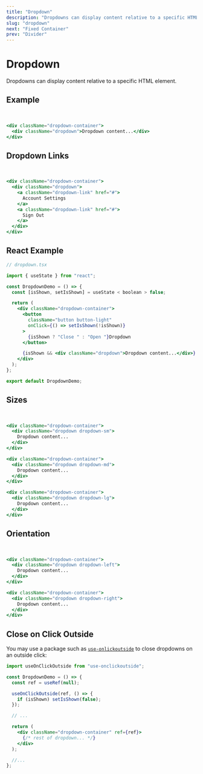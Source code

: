 ```yaml
---
title: "Dropdown"
description: "Dropdowns can display content relative to a specific HTML element."
slug: "dropdown"
next: "Fixed Container"
prev: "Divider"
---
```


# Dropdown

Dropdowns can display content relative to a specific HTML element.

## Example

<DropdownDemo />
<br />

```jsx
<div className="dropdown-container">
  <div className="dropdown">Dropdown content...</div>
</div>
```

## Dropdown Links

<DropdownLinkDemo />
<br />

```jsx
<div className="dropdown-container">
  <div className="dropdown">
    <a className="dropdown-link" href="#">
      Account Settings
    </a>
    <a className="dropdown-link" href="#">
      Sign Out
    </a>
  </div>
</div>
```

## React Example

```jsx
// dropdown.tsx

import { useState } from "react";

const DropdownDemo = () => {
  const [isShown, setIsShown] = useState < boolean > false;

  return (
    <div className="dropdown-container">
      <button
        className="button button-light"
        onClick={() => setIsShown(!isShown)}
      >
        {isShown ? "Close " : "Open "}Dropdown
      </button>

      {isShown && <div className="dropdown">Dropdown content...</div>}
    </div>
  );
};

export default DropdownDemo;
```

## Sizes

<div className="flex space-x-4">
  <DropdownPropDemo
    dropdownProp={"sm"}
    dropdownTitle="Small"
    hideTitle={true}
  />
  <DropdownPropDemo
    dropdownProp={"md"}
    dropdownTitle="Medium"
    hideTitle={true}
  />
  <DropdownPropDemo
    dropdownProp={"lg"}
    dropdownTitle="Large"
    hideTitle={true}
  />
</div>
<br />

```jsx
<div className="dropdown-container">
  <div className="dropdown dropdown-sm">
    Dropdown content...
  </div>
</div>

<div className="dropdown-container">
  <div className="dropdown dropdown-md">
    Dropdown content...
  </div>
</div>

<div className="dropdown-container">
  <div className="dropdown dropdown-lg">
    Dropdown content...
  </div>
</div>
```

## Orientation

<div className="flex space-x-4">
  <DropdownPropDemo dropdownProp={"left"} dropdownTitle="Left" />
  <DropdownPropDemo dropdownProp={"right"} dropdownTitle="Right" />
</div>
<br />

```jsx
<div className="dropdown-container">
  <div className="dropdown dropdown-left">
    Dropdown content...
  </div>
</div>

<div className="dropdown-container">
  <div className="dropdown dropdown-right">
    Dropdown content...
  </div>
</div>
```

## Close on Click Outside

You may use a package such as [`use-onlickoutside`](https://www.npmjs.com/package/use-onclickoutside) to close dropdowns on an outside click:

```jsx
import useOnClickOutside from "use-onclickoutside";

const DropdownDemo = () => {
  const ref = useRef(null);

  useOnClickOutside(ref, () => {
    if (isShown) setIsShown(false);
  });

  // ...

  return (
    <div className="dropdown-container" ref={ref}>
      {/* rest of dropdown... */}
    </div>
  );

  //...
};
```
